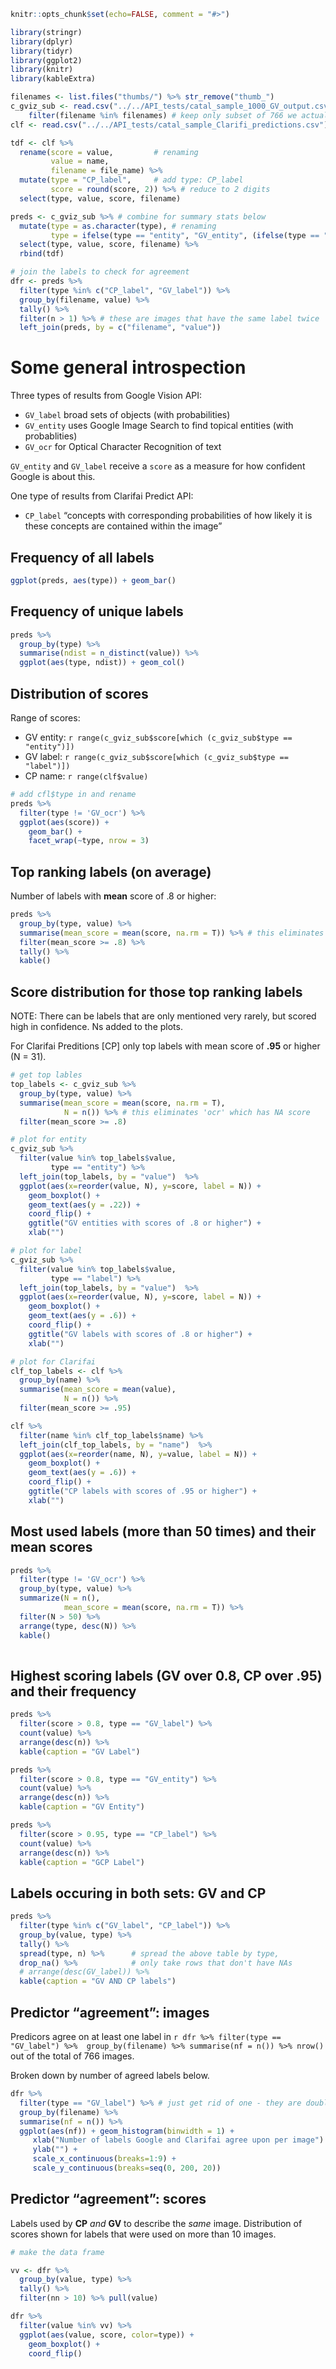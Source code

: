 ```r
knitr::opts_chunk$set(echo=FALSE, comment = "#>")

library(stringr)
library(dplyr)
library(tidyr)
library(ggplot2)
library(knitr)
library(kableExtra)

filenames <- list.files("thumbs/") %>% str_remove("thumb_")
c_gviz_sub <- read.csv("../../API_tests/catal_sample_1000_GV_output.csv") %>%   # read peter's data here 
    filter(filename %in% filenames) # keep only subset of 766 we actually have thumbnail images of
clf <- read.csv("../../API_tests/catal_sample_Clarifi_predictions.csv")

tdf <- clf %>% 
  rename(score = value,         # renaming 
         value = name,
         filename = file_name) %>%
  mutate(type = "CP_label",     # add type: CP_label
         score = round(score, 2)) %>% # reduce to 2 digits
  select(type, value, score, filename)

preds <- c_gviz_sub %>% # combine for summary stats below
  mutate(type = as.character(type), # renaming
         type = ifelse(type == "entity", "GV_entity", (ifelse(type == "label", "GV_label", "GV_ocr")))) %>% 
  select(type, value, score, filename) %>% 
  rbind(tdf)

# join the labels to check for agreement
dfr <- preds %>% 
  filter(type %in% c("CP_label", "GV_label")) %>% 
  group_by(filename, value) %>%
  tally() %>% 
  filter(n > 1) %>% # these are images that have the same label twice
  left_join(preds, by = c("filename", "value"))

```

# Some general introspection

Three types of results from Google Vision API:

- `GV_label` broad sets of objects (with probabilities)
- `GV_entity` uses Google Image Search to find topical entities  (with probablities)
- `GV_ocr` for Optical Character Recognition of text

`GV_entity` and `GV_label` receive a `score` as a measure for how confident Google is about this.


One type of results from Clarifai Predict API:

- `CP_label` "concepts with corresponding probabilities of how likely it is these concepts are contained within the image"


## Frequency of all labels

```r
ggplot(preds, aes(type)) + geom_bar()
```

## Frequency of unique labels

```r
preds %>% 
  group_by(type) %>% 
  summarise(ndist = n_distinct(value)) %>% 
  ggplot(aes(type, ndist)) + geom_col()
```


## Distribution of scores

Range of scores:

- GV entity: `r range(c_gviz_sub$score[which (c_gviz_sub$type == "entity")])`
- GV label: `r range(c_gviz_sub$score[which (c_gviz_sub$type == "label")])`
- CP name: `r range(clf$value)`



```r

# add cfl$type in and rename
preds %>% 
  filter(type != 'GV_ocr') %>% 
  ggplot(aes(score)) + 
    geom_bar() +
    facet_wrap(~type, nrow = 3)
```


## Top ranking labels (on average)

Number of labels with __mean__ score of .8 or higher:

```r
preds %>% 
  group_by(type, value) %>% 
  summarise(mean_score = mean(score, na.rm = T)) %>% # this eliminates 'ocr' which has NA score 
  filter(mean_score >= .8) %>% 
  tally() %>% 
  kable()
```


## Score distribution for those top ranking labels

NOTE: There can be labels that are only mentioned very rarely, but scored high in confidence. Ns added to the plots. 

For Clarifai Preditions [CP] only top labels with mean score of **.95** or higher (N = 31).

```r
# get top lables 
top_labels <- c_gviz_sub %>% 
  group_by(type, value) %>% 
  summarise(mean_score = mean(score, na.rm = T),
            N = n()) %>% # this eliminates 'ocr' which has NA score 
  filter(mean_score >= .8) 

# plot for entity
c_gviz_sub %>% 
  filter(value %in% top_labels$value,
         type == "entity") %>% 
  left_join(top_labels, by = "value")  %>% 
  ggplot(aes(x=reorder(value, N), y=score, label = N)) + 
    geom_boxplot() +
    geom_text(aes(y = .22)) +
    coord_flip() +
    ggtitle("GV entities with scores of .8 or higher") +
    xlab("")

# plot for label
c_gviz_sub %>% 
  filter(value %in% top_labels$value,
         type == "label") %>% 
  left_join(top_labels, by = "value")  %>% 
  ggplot(aes(x=reorder(value, N), y=score, label = N)) + 
    geom_boxplot() +
    geom_text(aes(y = .6)) +
    coord_flip() +
    ggtitle("GV labels with scores of .8 or higher") +
    xlab("")

# plot for Clarifai
clf_top_labels <- clf %>% 
  group_by(name) %>% 
  summarise(mean_score = mean(value),
            N = n()) %>% 
  filter(mean_score >= .95) 

clf %>% 
  filter(name %in% clf_top_labels$name) %>% 
  left_join(clf_top_labels, by = "name")  %>% 
  ggplot(aes(x=reorder(name, N), y=value, label = N)) + 
    geom_boxplot() +
    geom_text(aes(y = .6)) +
    coord_flip() +
    ggtitle("CP labels with scores of .95 or higher") +
    xlab("")
```


## Most used labels (more than 50 times) and their mean scores

```r
preds %>% 
  filter(type != 'GV_ocr') %>% 
  group_by(type, value) %>% 
  summarize(N = n(),
            mean_score = mean(score, na.rm = T)) %>% 
  filter(N > 50) %>% 
  arrange(type, desc(N)) %>% 
  kable()
 
```


## Highest scoring labels (GV over 0.8, CP over .95) and their frequency

```r
preds %>% 
  filter(score > 0.8, type == "GV_label") %>% 
  count(value) %>% 
  arrange(desc(n)) %>% 
  kable(caption = "GV Label")

preds %>% 
  filter(score > 0.8, type == "GV_entity") %>% 
  count(value) %>% 
  arrange(desc(n)) %>% 
  kable(caption = "GV Entity")

preds %>% 
  filter(score > 0.95, type == "CP_label") %>% 
  count(value) %>% 
  arrange(desc(n)) %>% 
  kable(caption = "GCP Label")
```

## Labels occuring in both sets: GV and CP

```r
preds %>%
  filter(type %in% c("GV_label", "CP_label")) %>% 
  group_by(value, type) %>% 
  tally() %>% 
  spread(type, n) %>%      # spread the above table by type, 
  drop_na() %>%            # only take rows that don't have NAs
  # arrange(desc(GV_label)) %>% 
  kable(caption = "GV AND CP labels")
```

## Predictor "agreement": images

Predicors agree on at least one label in
`r dfr %>% filter(type == "GV_label") %>%  group_by(filename) %>% summarise(nf = n()) %>% nrow()`  out of the total of 766 images.

Broken down by number of agreed labels below.

```r

dfr %>% 
  filter(type == "GV_label") %>% # just get rid of one - they are double
  group_by(filename) %>% 
  summarise(nf = n()) %>% 
  ggplot(aes(nf)) + geom_histogram(binwidth = 1) +
     xlab("Number of labels Google and Clarifai agree upon per image") +
     ylab("") +
     scale_x_continuous(breaks=1:9) +
     scale_y_continuous(breaks=seq(0, 200, 20))
```


## Predictor "agreement": scores
Labels used by **CP** _and_ **GV** to describe the _same_ image. Distribution of scores shown for labels that were used on more than 10 images.

```r
# make the data frame

vv <- dfr %>% 
  group_by(value, type) %>% 
  tally() %>% 
  filter(nn > 10) %>% pull(value)

dfr %>% 
  filter(value %in% vv) %>% 
  ggplot(aes(value, score, color=type)) + 
    geom_boxplot() + 
    coord_flip()

```

